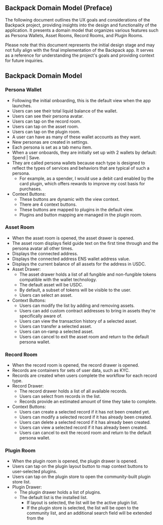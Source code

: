 ## Backpack Domain Model (Preface)

The following document outlines the UX goals and considerations of the Backpack project, providing insights into the design and functionality of the application. It presents a domain model that organizes various features such as Persona Wallets, Asset Rooms, Record Rooms, and Plugin Rooms.

Please note that this document represents the initial design stage and may not fully align with the final implementation of the Backpack app. It serves as a reference for understanding the project's goals and providing context for future inquiries.

## Backpack Domain Model

### Persona Wallet

- Following the initial onboarding, this is the default view when the app launches.
- Users can see their total liquid balance of the wallet.
- Users can see their persona avatar.
- Users can tap on the record room.
- Users can tap on the asset room.
- Users can tap on the plugin room.
- A user can have as many of these wallet accounts as they want.
- New personas are created in settings.
- Each persona is set as a tab menu item.
- When a user onboards, they are initially set up with 2 wallets by default: Spend | Save.
- They are called persona wallets because each type is designed to reflect the types of services and behaviors that are typical of such a persona.
    - For example, as a spender, I would use a debit card enabled by the card plugin, which offers rewards to improve my cost basis for purchases.
- Context Buttons:
    - These buttons are dynamic with the view context.
    - There are 4 context buttons.
    - These buttons are mapped to plugins in the default view.
    - Plugins and button mapping are managed in the plugin room.

### Asset Room

- When the asset room is opened, the asset drawer is opened.
- The asset room displays field guide text on the first time through and the persona avatar all other times.
- Displays the connected address.
- Displays the connected address ENS wallet address value.
- Displays the current balance of all assets for the address in USDC.
- Asset Drawer:
    - The asset drawer holds a list of all fungible and non-fungible tokens compatible with the wallet technology.
    - The default asset will be USDC.
    - By default, a subset of tokens will be visible to the user.
    - Users can select an asset.
- Context Buttons:
    - Users can modify the list by adding and removing assets.
    - Users can add custom contract addresses to bring in assets they're specifically aware of.
    - Users can view the transaction history of a selected asset.
    - Users can transfer a selected asset.
    - Users can on-ramp a selected asset.
    - Users can cancel to exit the asset room and return to the default persona wallet.

### Record Room

- When the record room is opened, the record drawer is opened.
- Records are containers for sets of user data, such as KYC.
- Records are created when users complete the workflow for each record type.
- Record Drawer:
    - The record drawer holds a list of all available records.
    - Users can select from records in the list.
    - Records provide an estimated amount of time they take to complete.
- Context Buttons:
    - Users can create a selected record if it has not been created yet.
    - Users can modify a selected record if it has already been created.
    - Users can delete a selected record if it has already been created.
    - Users can view a selected record if it has already been created.
    - Users can cancel to exit the record room and return to the default persona wallet.

### Plugin Room

- When the plugin room is opened, the plugin drawer is opened.
- Users can tap on the plugin layout button to map context buttons to user-selected plugins.
- Users can tap on the plugin store to open the community-built plugin store list.
- Plugin Drawer:
    - The plugin drawer holds a list of plugins.
    - The default list is the installed list.
        - If layout is selected, the list will be the active plugin list.
        - If the plugin store is selected, the list will be open to the community list, and an additional search field will be extended from the
